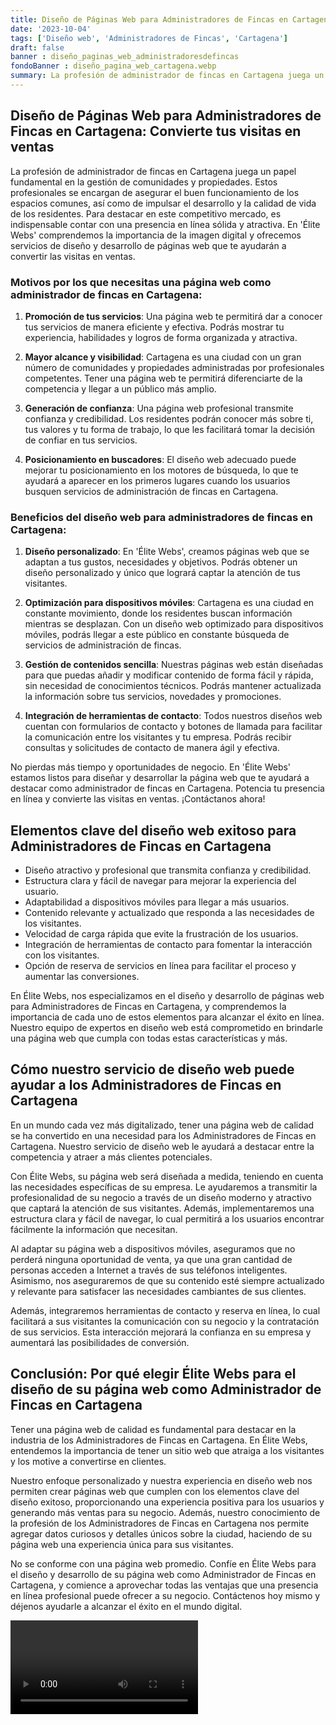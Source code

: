 ```yaml
---
title: Diseño de Páginas Web para Administradores de Fincas en Cartagena
date: '2023-10-04'
tags: ['Diseño web', 'Administradores de Fincas', 'Cartagena']
draft: false
banner : diseño_paginas_web_administradoresdefincas
fondoBanner : diseño_pagina_web_cartagena.webp
summary: La profesión de administrador de fincas en Cartagena juega un papel fundamental en la gestión de comunidades y propiedades. Estos profesionales se encargan de asegurar el buen funcionamiento de los espacios comunes, así como de impulsar el desarrollo y la calidad de vida de los residentes. Para destacar en este competitivo mercado, es indispensable contar con una presencia en línea sólida y atractiva. En 'Élite Webs' comprendemos la importancia de la imagen digital y ofrecemos servicios de diseño y desarrollo de páginas web que te ayudarán a convertir las visitas en ventas.
---
```


## Diseño de Páginas Web para Administradores de Fincas en Cartagena: Convierte tus visitas en ventas

La profesión de administrador de fincas en Cartagena juega un papel fundamental en la gestión de comunidades y propiedades. Estos profesionales se encargan de asegurar el buen funcionamiento de los espacios comunes, así como de impulsar el desarrollo y la calidad de vida de los residentes. Para destacar en este competitivo mercado, es indispensable contar con una presencia en línea sólida y atractiva. En 'Élite Webs' comprendemos la importancia de la imagen digital y ofrecemos servicios de diseño y desarrollo de páginas web que te ayudarán a convertir las visitas en ventas.

### Motivos por los que necesitas una página web como administrador de fincas en Cartagena:

1. **Promoción de tus servicios**: Una página web te permitirá dar a conocer tus servicios de manera eficiente y efectiva. Podrás mostrar tu experiencia, habilidades y logros de forma organizada y atractiva.

2. **Mayor alcance y visibilidad**: Cartagena es una ciudad con un gran número de comunidades y propiedades administradas por profesionales competentes. Tener una página web te permitirá diferenciarte de la competencia y llegar a un público más amplio.

3. **Generación de confianza**: Una página web profesional transmite confianza y credibilidad. Los residentes podrán conocer más sobre ti, tus valores y tu forma de trabajo, lo que les facilitará tomar la decisión de confiar en tus servicios.

4. **Posicionamiento en buscadores**: El diseño web adecuado puede mejorar tu posicionamiento en los motores de búsqueda, lo que te ayudará a aparecer en los primeros lugares cuando los usuarios busquen servicios de administración de fincas en Cartagena.

### Beneficios del diseño web para administradores de fincas en Cartagena:

1. **Diseño personalizado**: En 'Élite Webs', creamos páginas web que se adaptan a tus gustos, necesidades y objetivos. Podrás obtener un diseño personalizado y único que logrará captar la atención de tus visitantes.

2. **Optimización para dispositivos móviles**: Cartagena es una ciudad en constante movimiento, donde los residentes buscan información mientras se desplazan. Con un diseño web optimizado para dispositivos móviles, podrás llegar a este público en constante búsqueda de servicios de administración de fincas.

3. **Gestión de contenidos sencilla**: Nuestras páginas web están diseñadas para que puedas añadir y modificar contenido de forma fácil y rápida, sin necesidad de conocimientos técnicos. Podrás mantener actualizada la información sobre tus servicios, novedades y promociones.

4. **Integración de herramientas de contacto**: Todos nuestros diseños web cuentan con formularios de contacto y botones de llamada para facilitar la comunicación entre los visitantes y tu empresa. Podrás recibir consultas y solicitudes de contacto de manera ágil y efectiva.

No pierdas más tiempo y oportunidades de negocio. En 'Élite Webs' estamos listos para diseñar y desarrollar la página web que te ayudará a destacar como administrador de fincas en Cartagena. Potencia tu presencia en línea y convierte las visitas en ventas. ¡Contáctanos ahora!

<GifSeo />

<Cta />

## Elementos clave del diseño web exitoso para Administradores de Fincas en Cartagena

- Diseño atractivo y profesional que transmita confianza y credibilidad.
- Estructura clara y fácil de navegar para mejorar la experiencia del usuario.
- Adaptabilidad a dispositivos móviles para llegar a más usuarios.
- Contenido relevante y actualizado que responda a las necesidades de los visitantes.
- Velocidad de carga rápida que evite la frustración de los usuarios.
- Integración de herramientas de contacto para fomentar la interacción con los visitantes.
- Opción de reserva de servicios en línea para facilitar el proceso y aumentar las conversiones.

En Élite Webs, nos especializamos en el diseño y desarrollo de páginas web para Administradores de Fincas en Cartagena, y comprendemos la importancia de cada uno de estos elementos para alcanzar el éxito en línea. Nuestro equipo de expertos en diseño web está comprometido en brindarle una página web que cumpla con todas estas características y más.

## Cómo nuestro servicio de diseño web puede ayudar a los Administradores de Fincas en Cartagena

En un mundo cada vez más digitalizado, tener una página web de calidad se ha convertido en una necesidad para los Administradores de Fincas en Cartagena. Nuestro servicio de diseño web le ayudará a destacar entre la competencia y atraer a más clientes potenciales. 

Con Élite Webs, su página web será diseñada a medida, teniendo en cuenta las necesidades específicas de su empresa. Le ayudaremos a transmitir la profesionalidad de su negocio a través de un diseño moderno y atractivo que captará la atención de sus visitantes. Además, implementaremos una estructura clara y fácil de navegar, lo cual permitirá a los usuarios encontrar fácilmente la información que necesitan.

Al adaptar su página web a dispositivos móviles, aseguramos que no perderá ninguna oportunidad de venta, ya que una gran cantidad de personas acceden a Internet a través de sus teléfonos inteligentes. Asimismo, nos aseguraremos de que su contenido esté siempre actualizado y relevante para satisfacer las necesidades cambiantes de sus clientes.

Además, integraremos herramientas de contacto y reserva en línea, lo cual facilitará a sus visitantes la comunicación con su negocio y la contratación de sus servicios. Esta interacción mejorará la confianza en su empresa y aumentará las posibilidades de conversión.

## Conclusión: Por qué elegir Élite Webs para el diseño de su página web como Administrador de Fincas en Cartagena

Tener una página web de calidad es fundamental para destacar en la industria de los Administradores de Fincas en Cartagena. En Élite Webs, entendemos la importancia de tener un sitio web que atraiga a los visitantes y los motive a convertirse en clientes.

Nuestro enfoque personalizado y nuestra experiencia en diseño web nos permiten crear páginas web que cumplen con los elementos clave del diseño exitoso, proporcionando una experiencia positiva para los usuarios y generando más ventas para su negocio. Además, nuestro conocimiento de la profesión de los Administradores de Fincas en Cartagena nos permite agregar datos curiosos y detalles únicos sobre la ciudad, haciendo de su página web una experiencia única para sus visitantes.

No se conforme con una página web promedio. Confíe en Élite Webs para el diseño y desarrollo de su página web como Administrador de Fincas en Cartagena, y comience a aprovechar todas las ventajas que una presencia en línea profesional puede ofrecer a su negocio. Contáctenos hoy mismo y déjenos ayudarle a alcanzar el éxito en el mundo digital.

<Video />

<CtaBot job='Administradores de Fincas' city='Cartagena'/>

<Gmaps query='Cartagena+españa+maps' />